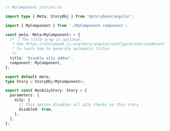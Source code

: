 ```ts
// MyComponent.stories.ts

import type { Meta, StoryObj } from '@storybook/angular';

import { MyComponent } from './MyComponent.component';

const meta: Meta<MyComponent> = {
  /* 👇 The title prop is optional.
   * See https://storybook.js.org/docs/angular/configure/overview#configure-story-loading
   * to learn how to generate automatic titles
   */
  title: 'Disable a11y addon',
  component: MyComponent,
};

export default meta;
type Story = StoryObj<MyComponent>;

export const NonA11yStory: Story = {
  parameters: {
    a11y: {
      // This option disables all a11y checks on this story
      disabled: true,
    },
  },
};
```
